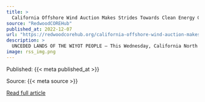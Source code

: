 ```yaml
---
title: >
  California Offshore Wind Auction Makes Strides Towards Clean Energy Goals, More Investments Needed for North Coast Communities
source: "RedwoodCOREHub"
published_at: 2022-12-07
url: "https://redwoodcorehub.org/california-offshore-wind-auction-makes-strides-towards-clean-energy-goals-more-investments-needed-for-north-coast-communities/?utm_source=rss&utm_medium=rss&utm_campaign=california-offshore-wind-auction-makes-strides-towards-clean-energy-goals-more-investments-needed-for-north-coast-communities"
description: >
  UNCEDED LANDS OF THE WIYOT PEOPLE — This Wednesday, California North Floating, LLC and RWE Offshore Wind Holdings, LLC won two offshore wind energy area leases, auctioned 21 miles off Humboldt Bay, totaling 132,369 acres, over $331 million in bids, and the potential for 140-170 megawatts (MW) of power with existing transmission infrastructure. Once fully [&#8230;]
image: rss_img.png
---
```



  Published: {{< meta published_at >}}
  

  Source: {{< meta source >}}
  

  [Read full article]({{< meta url >}})
  

